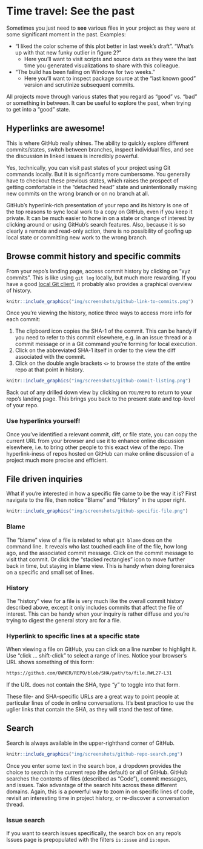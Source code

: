 # Time travel: See the past {#time-travel-see-past}

<!-- http://www.commitstrip.com/en/2019/01/28/git-lfs/? -->

Sometimes you just need to **see** various files in your project as they were at
some significant moment in the past. Examples:

  * "I liked the color scheme of this plot better in last week's draft". "What's
    up with that new funky outlier in figure 2?"
    - Here you'll want to visit scripts and source data as they were the last
      time you generated visualizations to share with this colleague.
  * "The build has been failing on Windows for two weeks."
    - Here you'll want to inspect package source at the "last known good"
      version and scrutinize subsequent commits.

All projects move through various states that you regard as "good" vs. "bad" or
something in between. It can be useful to explore the past, when trying to get
into a "good" state.

## Hyperlinks are awesome!

This is where GitHub really shines. The ability to quickly explore different
commits/states, switch between branches, inspect individual files, and see the
discussion in linked issues is incredibly powerful.

Yes, technically, you can visit past states of your project using Git commands
locally. But it is significantly more cumbersome. You generally have to checkout
these previous states, which raises the prospect of getting comfortable in the
"detached head" state and unintentionally making new commits on the wrong branch
or on no branch at all.

GitHub's hyperlink-rich presentation of your repo and its history is one of the
top reasons to sync local work to a copy on GitHub, even if you keep it private.
It can be much easier to hone in on a state or change of interest by clicking
around or using GitHub's search features. Also, because it is so clearly a
remote and read-only action, there is no possibility of goofing up local state
or committing new work to the wrong branch.

## Browse commit history and specific commits

From your repo's landing page, access commit history by clicking on "xyz
commits". This is like using `git log` locally, but much more rewarding. If you
have a good [local Git client](#git-client), it probably also provides a
graphical overview of history.

```r
knitr::include_graphics("img/screenshots/github-link-to-commits.png")
```

Once you're viewing the history, notice three ways to access more info for each
commit:

  1. The clipboard icon copies the SHA-1 of the commit. This can be handy if you
     need to refer to this commit elsewhere, e.g. in an issue thread or a commit
     message or in a Git command you're forming for local execution.
  1. Click on the abbreviated SHA-1 itself in order to the view the diff
     associated with the commit.
  1. Click on the double angle brackets `<>` to browse the state of the entire
     repo at that point in history.

```r
knitr::include_graphics("img/screenshots/github-commit-listing.png")
```

Back out of any drilled down view by clicking on `YOU/REPO` to return to your
repo's landing page. This brings you back to the present state and top-level of
your repo.

### Use hyperlinks yourself!

Once you've identified a relevant commit, diff, or file state, you can copy the
current URL from your browser and use it to enhance online discussion elsewhere,
i.e. to bring other people to this exact view of the repo. The hyperlink-iness
of repos hosted on GitHub can make online discussion of a project much more
precise and efficient.

## File driven inquiries

What if you're interested in how a specific file came to be the way it is? First
navigate to the file, then notice "Blame" and "History" in the upper right.

```r
knitr::include_graphics("img/screenshots/github-specific-file.png")
```

### Blame

The "blame" view of a file is related to what `git blame` does on the command
line. It reveals who last touched each line of the file, how long ago, and the
associated commit message. Click on the commit message to visit that commit. Or
click the "stacked rectangles" icon to move further back in time, but staying in
blame view. This is handy when doing forensics on a specific and small set of
lines.

### History

The "history" view for a file is very much like the overall commit history
described above, except it only includes commits that affect the file of
interest. This can be handy when your inquiry is rather diffuse and you're
trying to digest the general story arc for a file.

### Hyperlink to specific lines at a specific state

When viewing a file on GitHub, you can click on a line number to highlight it.
Use "click ... shift-click" to select a range of lines. Notice your browser's
URL shows something of this form:

``` bash
https://github.com/OWNER/REPO/blob/SHA/path/to/file.R#L27-L31
```

If the URL does not contain the SHA, type "y" to toggle into that form.

These file- and SHA-specific URLs are a great way to point people at particular
lines of code in online conversations. It's best practice to use the uglier
links that contain the SHA, as they will stand the test of time.

## Search

Search is always available in the upper-righthand corner of GitHub.

```r
knitr::include_graphics("img/screenshots/github-repo-search.png")
```

Once you enter some text in the search box, a dropdown provides the choice to
search in the current repo (the default) or all of GitHub. GitHub searches the
contents of files (described as "Code"), commit messages, and issues. Take
advantage of the search hits across these different domains. Again, this is a
powerful way to zoom in on specific lines of code, revisit an interesting time
in project history, or re-discover a conversation thread.

### Issue search

If you want to search issues specifically, the search box on any repo's Issues
page is prepopulated with the filters `is:issue` and `is:open`.

